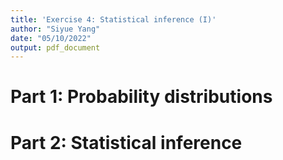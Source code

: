 ```yaml
---
title: 'Exercise 4: Statistical inference (I)'
author: "Siyue Yang"
date: "05/10/2022"
output: pdf_document
---
```


# Part 1: Probability distributions

\begin{enumerate}
\item A contestant on a game show needs to answer 10 questions correctly to win the jackpot. However, if they get 4 incorrect answers, they are kicked off the show. Suppose one contestant consistently has a 80\% chance of correctly responding to any question. 

\begin{enumerate}
\item What is the probability distribution?
\item What is the probability that she will correctly answer 10 questions before 4 incorrect responses? 
\item Write out the R code to calculate (b).
\end{enumerate}


\item A small town’s police department issues 5 speeding tickets per month on average. 

\begin{enumerate}
\item Using a Poisson random variable, what is the likelihood that the police department issues 3 or fewer tickets in one month? 
\item What is the probability that 10 days or fewer elapse between two tickets being issued?
\item Write out the R code to calculate (a), (b).
\end{enumerate}

\end{enumerate}

# Part 2: Statistical inference

\begin{enumerate}
\item (AoS 6.6.2) Let $X_{1}, \ldots, X_{n} \sim \operatorname{Uniform}(0, \theta)$ and let $\hat{\theta}=\max \left\{X_{1}, \ldots, X_{n}\right\}$. Find the bias, se and MSE of this estimator.

\item (AoS 6.6.3) Let $X_{1}, \ldots, X_{n} \sim \operatorname{Uniform}(0, \theta)$ and let $\hat{\theta}=2 \bar{X}_{n}$. Find the bias, se and MSE of this estimator.

\item Let $X_{1}, \ldots, X_{n} \sim \operatorname{Uniform}(0,1)$. Let $Y_{n}=\bar{X}_{n}^{2}$. Find the limiting distribution of $Y_{n}$. (Hint: CLT)

\end{enumerate}


